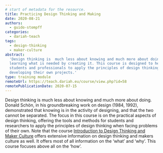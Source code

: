```yaml
---
# start of metadata for the resource.
title: Practicing Design Thinking and Making
date: 2020-08-21
authors:
  - guido-stompff
categories:
  - dariah-teach
tags:
  - design-thinking
  - maker-culture
abstract:
  'Design thinking is  much less about knowing and much more about doing: it is
  learning what is needed by creating it. This course is designed to help
  students and professionals to apply the principles of design thinking in
  developing their own projects.'
type: training module
remoteUrl: https://teach.dariah.eu/course/view.php?id=58
remotePublicationDate: 2020-07-15
---
```


Design thinking is much less about knowing and much more about doing. Donald
Schön, in his groundbreaking work on design (1984, 1992), demonstrated that
knowing is in the activity of designing, and that the two cannot be separated.
The focus in this course is on the practical aspects of design thinking,
offering the tools and methods for students and researchers to apply the
principles of design thinking when facing problems of their own. Note that the
course
[Introduction to Design Thinking and Maker Culture](/resource/introduction-to-design-thinking-and-maker-culture)
offers extensive information on design thinking and makers culture as well. It
offers most of all information on the ‘what’ and ‘why’. This course focuses
above all on the ‘how’.

<CTA
  title="Interested in learning more?"
  subtitle="Practicing Design Thinking and Making"
  url="https://teach.dariah.eu/course/view.php?id=58"
/>
